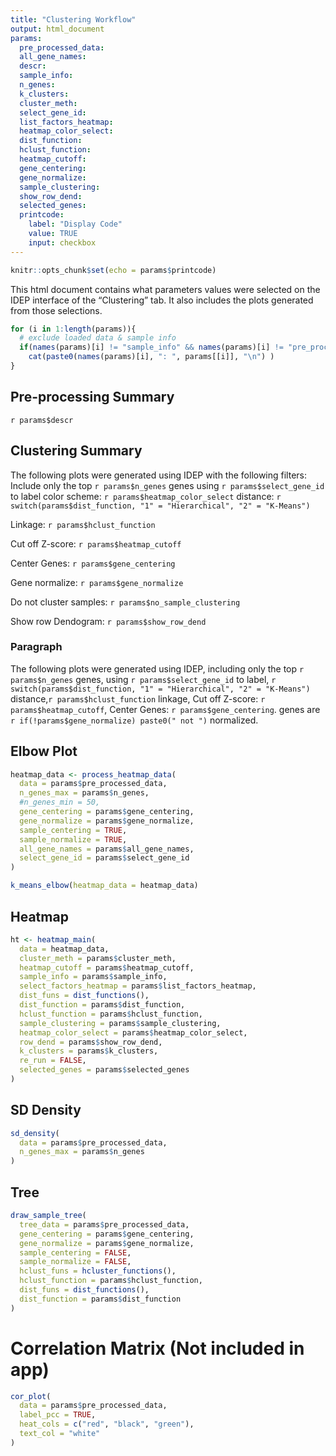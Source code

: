 ```yaml
---
title: "Clustering Workflow"
output: html_document
params:
  pre_processed_data:
  all_gene_names:
  descr:
  sample_info:
  n_genes:
  k_clusters:
  cluster_meth:
  select_gene_id:
  list_factors_heatmap:
  heatmap_color_select:
  dist_function:
  hclust_function:
  heatmap_cutoff:
  gene_centering:
  gene_normalize:
  sample_clustering:
  show_row_dend:
  selected_genes:
  printcode:
    label: "Display Code"
    value: TRUE
    input: checkbox
---
```


```r
knitr::opts_chunk$set(echo = params$printcode)
```

<!-- This document cannot be knit directly from R studio -->

This html document contains what parameters values were selected on the IDEP interface of the "Clustering" tab. It also includes the plots generated from those selections.

<!-- # ALL SELECTED PARAMETERS -->

```r
for (i in 1:length(params)){
  # exclude loaded data & sample info
  if(names(params)[i] != "sample_info" && names(params)[i] != "pre_processed_data" && names(params)[i] != "all_gene_names")
    cat(paste0(names(params)[i], ": ", params[[i]], "\n") )
}
```

## Pre-processing Summary

`r params$descr`

## Clustering Summary

The following plots were generated using IDEP with the following filters: Include only the top `r params$n_genes` genes using `r params$select_gene_id` to label color scheme: `r params$heatmap_color_select` distance: `r switch(params$dist_function, "1" = "Hierarchical", "2" = "K-Means")`

Linkage: `r params$hclust_function`

Cut off Z-score: `r params$heatmap_cutoff`

Center Genes: `r params$gene_centering`

Gene normalize: `r params$gene_normalize`

Do not cluster samples: `r params$no_sample_clustering`

Show row Dendogram: `r params$show_row_dend`

### Paragraph

The following plots were generated using IDEP, including only the top `r params$n_genes` genes, using `r params$select_gene_id` to label, `r switch(params$dist_function, "1" = "Hierarchical", "2" = "K-Means")` distance,`r params$hclust_function` linkage, Cut off Z-score: `r params$heatmap_cutoff`, Center Genes: `r params$gene_centering`. genes are `r if(!params$gene_normalize) paste0(" not ")` normalized.

## Elbow Plot

```r
heatmap_data <- process_heatmap_data(
  data = params$pre_processed_data,
  n_genes_max = params$n_genes,
  #n_genes_min = 50,
  gene_centering = params$gene_centering,
  gene_normalize = params$gene_normalize,
  sample_centering = TRUE,
  sample_normalize = TRUE,
  all_gene_names = params$all_gene_names,
  select_gene_id = params$select_gene_id
)

k_means_elbow(heatmap_data = heatmap_data)
```

## Heatmap

```r
ht <- heatmap_main(
  data = heatmap_data,
  cluster_meth = params$cluster_meth,
  heatmap_cutoff = params$heatmap_cutoff,
  sample_info = params$sample_info,
  select_factors_heatmap = params$list_factors_heatmap,
  dist_funs = dist_functions(),
  dist_function = params$dist_function,
  hclust_function = params$hclust_function,
  sample_clustering = params$sample_clustering,
  heatmap_color_select = params$heatmap_color_select,
  row_dend = params$show_row_dend,
  k_clusters = params$k_clusters,
  re_run = FALSE,
  selected_genes = params$selected_genes
)
```

## SD Density

```r
sd_density(
  data = params$pre_processed_data,
  n_genes_max = params$n_genes
)
```


## Tree
```r
draw_sample_tree(
  tree_data = params$pre_processed_data,
  gene_centering = params$gene_centering,
  gene_normalize = params$gene_normalize,
  sample_centering = FALSE,
  sample_normalize = FALSE,
  hclust_funs = hcluster_functions(),
  hclust_function = params$hclust_function,
  dist_funs = dist_functions(),
  dist_function = params$dist_function
)
```


# Correlation Matrix (Not included in app)
```r
cor_plot(
  data = params$pre_processed_data,
  label_pcc = TRUE,
  heat_cols = c("red", "black", "green"),
  text_col = "white"
)
```
